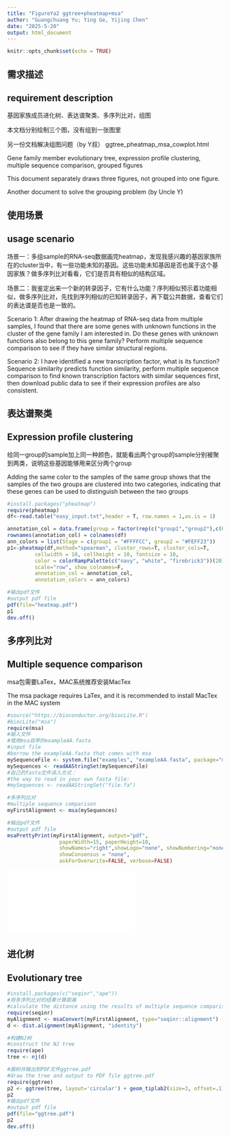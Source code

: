 ---
title: "FigureYa2 ggtree+pheatmap+msa"
author: "Guangchuang Yu; Ying Ge, Yijing Chen"
date: "2025-5-20"
output: html_document
---

```{r setup, include=FALSE}
knitr::opts_chunk$set(echo = TRUE)
```

## 需求描述
## requirement description

基因家族成员进化树、表达谱聚类、多序列比对，组图

本文档分别绘制三个图，没有组到一张图里

另一份文档解决组图问题（by Y叔）
ggtree_pheatmap_msa_cowplot.html

Gene family member evolutionary tree, expression profile clustering, multiple sequence comparison, grouped figures

This document separately draws three figures, not grouped into one figure.

Another document to solve the grouping problem (by Uncle Y)

## 使用场景
## usage scenario

场景一：多组sample的RNA-seq数据画完heatmap，发现我感兴趣的基因家族所在的cluster当中，有一些功能未知的基因。这些功能未知基因是否也属于这个基因家族？做多序列比对看看，它们是否具有相似的结构区域。

场景二：我鉴定出来一个新的转录因子，它有什么功能？序列相似预示着功能相似，做多序列比对，先找到序列相似的已知转录因子，再下载公共数据，查看它们的表达谱是否也是一致的。

Scenario 1: After drawing the heatmap of RNA-seq data from multiple samples, I found that there are some genes with unknown functions in the cluster of the gene family I am interested in. Do these genes with unknown functions also belong to this gene family? Perform multiple sequence comparison to see if they have similar structural regions.

Scenario 2: I have identified a new transcription factor, what is its function? Sequence similarity predicts function similarity, perform multiple sequence comparison to find known transcription factors with similar sequences first, then download public data to see if their expression profiles are also consistent.

## 表达谱聚类
## Expression profile clustering

给同一group的sample加上同一种颜色，就能看出两个group的sample分别被聚到两类，说明这些基因能够用来区分两个group

Adding the same color to the samples of the same group shows that the samples of the two groups are clustered into two categories, indicating that these genes can be used to distinguish between the two groups

```{r,fig.height=3}
#install.packages("pheatmap")
require(pheatmap)
df<-read.table("easy_input.txt",header = T, row.names = 1,as.is = 1)

annotation_col = data.frame(group = factor(rep(c("group1","group2"),c(6,12))))
rownames(annotation_col) = colnames(df)
ann_colors = list(Stage = c(group1 = "#FFFFCC", group2 = "#FEFF23"))
p1<-pheatmap(df,method="spearman", cluster_rows=T, cluster_cols=T,
         cellwidth = 10, cellheight = 10, fontsize = 10, 
         color = colorRampPalette(c("navy", "white", "firebrick3"))(20),
         scale="row", show_colnames=F,
         annotation_col = annotation_col, 
         annotation_colors = ann_colors)

#输出pdf文件
#output pdf file
pdf(file="heatmap.pdf")
p1
dev.off()

```

## 多序列比对
## Multiple sequence comparison

msa包需要LaTex，MAC系统推荐安装MacTex

The msa package requires LaTex, and it is recommended to install MacTex in the MAC system

```{r,message=FALSE,warning=FALSE}
#source("https://bioconductor.org/biocLite.R")
#biocLite("msa")
require(msa)
#输入文件
#借用msa自带的exampleAA.fasta
#input file
#borrow the exampleAA.fasta that comes with msa
mySequenceFile <- system.file("examples", "exampleAA.fasta", package="msa")
mySequences <- readAAStringSet(mySequenceFile)
#自己的fasta文件读入方式：
#the way to read in your own fasta file:
#mySequences <- readAAStringSet("file.fa")

#多序列比对
#multiple sequence comparison
myFirstAlignment <- msa(mySequences)

#输出pdf文件
#output pdf file
msaPrettyPrint(myFirstAlignment, output="pdf", 
                 paperWidth=15, paperHeight=10, 
                 showNames="right",showLogo="none", showNumbering="none",
                 showConsensus = "none",
                 askForOverwrite=FALSE, verbose=FALSE)
```
![](myFirstAlignment.pdf)

## 进化树
## Evolutionary tree

```{r,message=FALSE,warning=FALSE}
#install.packages(c("seqinr","ape"))
#用多序列比对的结果计算距离
#calculate the distance using the results of multiple sequence comparison
require(seqinr)
myAlignment <- msaConvert(myFirstAlignment, type="seqinr::alignment")
d <- dist.alignment(myAlignment, "identity")

#构建NJ树
#construct the NJ tree
require(ape)
tree <- nj(d)

#画树并输出到PDF文件ggtree.pdf
#draw the tree and output to PDF file ggtree.pdf
require(ggtree)
p2 <- ggtree(tree, layout='circular') + geom_tiplab2(size=3, offset=.1) + xlim(-.2, 3) 
p2
#输出pdf文件
#output pdf file
pdf(file="ggtree.pdf")
p2
dev.off()
```

